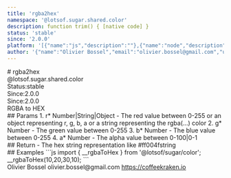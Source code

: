 ```yaml
---
title: 'rgba2hex'
namespace: '@lotsof.sugar.shared.color'
description: function trim() { [native code] }
status: 'stable'
since: '2.0.0'
platform: '[{"name":"js","description":""},{"name":"node","description":""}]'
author: '{"name":"Olivier Bossel","email":"olivier.bossel@gmail.com","url":"https://coffeekraken.io"}'
---
```

<div class="docmap-mdx">
# rgba2hex
<div class="_namespace">@lotsof.sugar.shared.color</div>
<div class="_metas">
<div class="_status"><span class="_status-label">Status:</span><span class="_status-value -stable">stable</span></div>
<div class="_since"><span class="_since-label">Since:</span><span class="_since-value">2.0.0</span></div>
<div class="_since"><span class="_since-label">Since:</span><span class="_since-value">2.0.0</span></div>
</div>
<div class="_description">
RGBA to HEX
</div>
<div class="_params">
## Params
1. <span class="_name">r<span class="_required">*</span></span><span class="_default"></span> <span class="_type">Number|String|Object</span>
   - The red value between 0-255 or an object representing r, g, b, a or a string representing the rgba(...) color
2. <span class="_name">g<span class="_required">*</span></span><span class="_default"></span> <span class="_type">Number</span>
   - The green value between 0-255
3. <span class="_name">b<span class="_required">*</span></span><span class="_default"></span> <span class="_type">Number</span>
   - The blue value between 0-255
4. <span class="_name">a<span class="_required">*</span></span><span class="_default"></span> <span class="_type">Number</span>
   - The alpha value between 0-100|0-1
</div>
<div class="_return">
## Return
- <span class="_description">The hex string representation like #ff004f</span><span class="_default"></span><span class="_type">string</span>
</div>
<div class="_examples">
## Examples
```js
import { __rgbaToHex } from '@lotsof/sugar/color';
__rgbaToHex(10,20,30,10);
```
</div>
<div class="_author">
<span class="_name">Olivier Bossel</span>
<span class="_email">olivier.bossel@gmail.com</span>
<a href="https://coffeekraken.io" target="_blank" class="_url">https://coffeekraken.io</a>
</div>
</div>